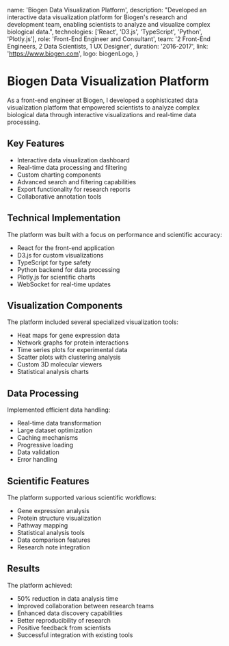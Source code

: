 
  name: 'Biogen Data Visualization Platform',
  description:
    "Developed an interactive data visualization platform for Biogen's research and development team, enabling scientists to analyze and visualize complex biological data.",
  technologies: ['React', 'D3.js', 'TypeScript', 'Python', 'Plotly.js'],
  role: 'Front-End Engineer and Consultant',
  team: '2 Front-End Engineers, 2 Data Scientists, 1 UX Designer',
  duration: '2016-2017',
  link: 'https://www.biogen.com',
  logo: biogenLogo,
}


# Biogen Data Visualization Platform

As a front-end engineer at Biogen, I developed a sophisticated data visualization platform that empowered scientists to analyze complex biological data through interactive visualizations and real-time data processing.

## Key Features

- Interactive data visualization dashboard
- Real-time data processing and filtering
- Custom charting components
- Advanced search and filtering capabilities
- Export functionality for research reports
- Collaborative annotation tools

## Technical Implementation

The platform was built with a focus on performance and scientific accuracy:

- React for the front-end application
- D3.js for custom visualizations
- TypeScript for type safety
- Python backend for data processing
- Plotly.js for scientific charts
- WebSocket for real-time updates

## Visualization Components

The platform included several specialized visualization tools:

- Heat maps for gene expression data
- Network graphs for protein interactions
- Time series plots for experimental data
- Scatter plots with clustering analysis
- Custom 3D molecular viewers
- Statistical analysis charts

## Data Processing

Implemented efficient data handling:

- Real-time data transformation
- Large dataset optimization
- Caching mechanisms
- Progressive loading
- Data validation
- Error handling

## Scientific Features

The platform supported various scientific workflows:

- Gene expression analysis
- Protein structure visualization
- Pathway mapping
- Statistical analysis tools
- Data comparison features
- Research note integration

## Results

The platform achieved:

- 50% reduction in data analysis time
- Improved collaboration between research teams
- Enhanced data discovery capabilities
- Better reproducibility of research
- Positive feedback from scientists
- Successful integration with existing tools
